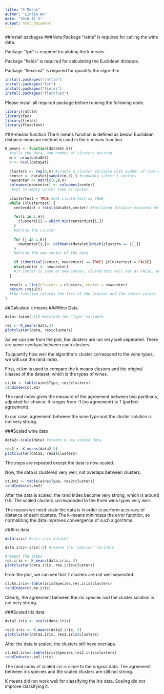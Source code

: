 ```yaml
---
title: "K-Means"
author: "Linlin Wu"
date: "2016-11-5"
output: html_document
---
```


##Install packages
###Note
Package "rattle" is required for calling the wine data.

Package "fpc" is required fro ploting the k means.

Package "fields" is required for calculating the Euclidean distance. 

Package "flexclust" is required for quantify the algorithm.

```r
install.packages("rattle")
install.packages("fpc")
install.packages("fields")
install.packages("flexclust")
```

Please install all required package before running the following code.

```r
library(rattle)
library(fpc)
library(fields)
library(flexclust)
```

##K-means function
The K means function is defined as below.
Euclidean distance measure method is used in the k-means function.
```r
K_means <- function(dataSet,k){
  #calls the data, and number of clusters desired
  m <- nrow(dataSet)
  n <- ncol(dataSet)
  
  clusters <- rep(0,m) #create a cluster variable with number of rows of 0's.
  center <- dataSet[sample(m,k),] #randomly select k centers
  newcenter <- matrix(0,k,n)
  colnames(newcenter) <- colnames(center)
   #set an empty center same as center
  
  clustertest = TRUE #set clustertest as TRUE
  while (clustertest) {
    centerdist = rdist(dataSet,center) #Euclidean distance measured between data and center
    
    for(i in 1:m){
      clusters[i] = which.min(centerdist[i,])
    }
    #define the cluster
    
    for (j in 1:k){
      newcenter[j,]<- colMeans(dataSet[which(clusters == j),])
    }  
    #define the new center of the data
    
    if (identical(center, newcenter) == TRUE) {clustertest = FALSE}
    else{center <- newcenter}
    #if center is same as new center, clustertest will set as FALSE, which breaks the while loop, else the newcenter will be saved
  }
  
  result = list(clusters = clusters, center = newcenter)
  return (result)
  #the function returns the list of the cluster and the center values
}
```

##Calculate k means
###Wine Data
```r
data<-(wine[-1]) #exclude the "Type" variable

res <- K_means(data,3)
plotcluster(data, res$clusters)
```

As we can see from the plot, the clusters are not very well seperated. There are some overlaps between each clusters.

To quantify how well the algorithm's cluster correspond to the wine types, we will use the rand index.

First, ct.km is used to compare the k means clusters and the original classes of the dataset, which is the types of wines.
```r
ct.km <- table(wine$Type, res$clusters)
randIndex(ct.km)
```

The rand index gives the measure of the agreement between two partitions, adjusted for chance. It ranges from -1 (no agreement) to 1 (perfect agreement).

In our case, agreement between the wine type and the cluster solution is not very strong.


###Scaled wine data
```r
data2<-scale(data) #create a new scaled data. 

res2 <- K_means(data2,3)
plotcluster(data2, res2$clusters)
```

The steps are repeated except the data is now scaled. 

Now, the data is clustered very well, not overlaps between clusters.

```r
ct.km2 <- table(wine$Type, res2$clusters)
randIndex(ct.km2)
```

After the data is scaled, the rand index become very strong, which is around 0.9. The scaled clusters corresponded to the three wine types very well.

The reason we need scale the data is in order to perform accuracy of distance of each clusters. The k-means minimizes the error function, so normalizing the data improves convergence of such algorithms.

###Iris data
```r
data(iris) #call iris dataset

data.iris<-iris[-5] #remove the "species" variable

#repeat the steps
res.iris <- K_means(data.iris, 3)
plotcluster(data.iris, res.iris$clusters)
```

From the plot, we can see that 2 clusters are not well seperated.

```r
ct.km.iris<-table(iris$Species,res.iris$clusters)
randIndex(ct.km.iris)
```

Clearly, the agreement between the iris species and the cluster solution is not very strong.

###Scaled Iris data
```r
data2.iris <- scale(data.iris)

res2.iris <- K_means(data2.iris, 3)
plotcluster(data2.iris, res2.iris$clusters)
```

After the data is scaled, the clusters still have overlaps.

```r
ct.km2.iris<-table(iris$Species,res2.iris$clusters)
randIndex(ct.km2.iris)
```

The rand index of scaled iris is close to the original data. The agreement between iris species and the scaled clusters are still not strong.

K means did not work well for classifying the Iris data. Scaling did not improve classifying it.